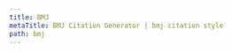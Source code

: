 ```yaml
---
title: BMJ
metaTitle: BMJ Citation Generator | bmj citation style
path: bmj
---
```

<?xml version="1.0" encoding="utf-8"?><style xmlns="http://purl.org/net/xbiblio/csl" class="in-text" version="1.0" demote-non-dropping-particle="sort-only" page-range-format="minimal" default-locale="en-GB"><info><title>BMJ</title><id>http://www.zotero.org/styles/bmj</id><link href="http://www.zotero.org/styles/bmj" rel="self"/><link href="http://group.bmj.com/products/journals/instructions-for-authors/formatting#references" rel="documentation"/><author><name>Sebastian Karcher</name></author><contributor><name>Sean Takats</name><email>stakats@gmu.edu</email></contributor><contributor><name>Michael Berkowitz</name><email>mberkowi@gmu.edu</email></contributor><category citation-format="numeric"/><category field="medicine"/><issn>0959-8138</issn><eissn>1756-1833</eissn><summary>Vancouver style adapted for BMJ journals</summary><updated>2017-04-07T14:44:17+00:00</updated><rights license="http://creativecommons.org/licenses/by-sa/3.0/">This work is licensed under a Creative Commons Attribution-ShareAlike 3.0 License</rights></info><macro name="author"><names variable="author" suffix=". "><name sort-separator=" " initialize-with="" name-as-sort-order="all" delimiter=", " delimiter-precedes-last="always"/><label form="long" prefix=", "/><et-al term="et-al" font-style="italic"/><substitute><names variable="editor"/></substitute></names></macro><macro name="editor"><names variable="editor" suffix=". "><name sort-separator=" " initialize-with="" name-as-sort-order="all" delimiter=", " delimiter-precedes-last="always"/><label form="short" prefix=", "/><et-al term="et-al" font-style="italic"/></names></macro><macro name="publisher"><group delimiter=": " suffix=" "><text variable="publisher-place" suffix=": "/><text variable="publisher" suffix=" "/></group><text macro="date" suffix=". "/></macro><macro name="access"><choose><if variable="DOI"><text variable="DOI" prefix=" doi:"/></if><else-if variable="URL"><text variable="URL"/><group prefix=" (" suffix=")." delimiter=" "><text term="accessed"/><date variable="accessed"><date-part name="day" suffix=" "/><date-part name="month" suffix=" " form="short" strip-periods="true"/><date-part name="year"/></date></group></else-if></choose></macro><macro name="journal-title"><choose><if type="article-journal article-magazine" match="any"><text variable="container-title" form="short" font-style="italic" strip-periods="true"/></if><else><text variable="container-title" suffix=". " form="short"/></else></choose></macro><macro name="date"><choose><if type="article-journal"><choose><if variable="volume page" match="none"><choose><if variable="DOI URL" match="any"><group prefix="Published Online First: "><date variable="issued" delimiter=" "><date-part name="day"/><date-part name="month" form="long" text-case="capitalize-first"/><date-part name="year"/></date></group></if><else><date variable="issued"><date-part name="year"/></date></else></choose></if><else><date variable="issued"><date-part name="year"/></date></else></choose></if><else><date variable="issued"><date-part name="year"/></date></else></choose></macro><macro name="title"><choose><if type="book thesis" match="any"><text variable="title" font-style="italic"/></if><else><text variable="title"/></else></choose></macro><macro name="edition"><choose><if is-numeric="edition"><group delimiter=" "><number variable="edition" form="ordinal"/><text term="edition" form="short"/></group></if><else><text variable="edition" suffix="."/></else></choose></macro><citation collapse="citation-number"><sort><key variable="citation-number"/></sort><layout prefix="[" suffix="]" delimiter=","><text variable="citation-number"/></layout></citation><bibliography et-al-min="4" et-al-use-first="3" second-field-align="flush"><layout><text variable="citation-number" suffix=" "/><text macro="author"/><text macro="title" suffix=". "/><choose><if type="bill book graphic legal_case legislation motion_picture report song" match="any"><text macro="edition" prefix=" "/><text macro="publisher" prefix=" "/></if><else-if type="chapter paper-conference" match="any"><group prefix=" " suffix="."><text term="in" suffix=": " text-case="capitalize-first"/><text macro="editor"/><text variable="container-title" font-style="italic"/></group><text macro="publisher" prefix=" "/><text variable="page" suffix="."/></else-if><else><text macro="journal-title"/><group suffix="."><text macro="date" prefix=" "/><group prefix=";"><text variable="volume" font-weight="bold"/><text variable="page" prefix=":"/></group></group></else></choose><text macro="access"/></layout></bibliography></style>
